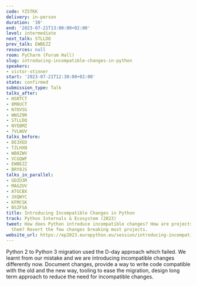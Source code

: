 ```yaml
---
code: YZSTKK
delivery: in-person
duration: '30'
end: '2023-07-21T13:00:00+02:00'
level: intermediate
next_talk: STLLDQ
prev_talk: EWBEZZ
resources: null
room: PyCharm (Forum Hall)
slug: introducing-incompatible-changes-in-python
speakers:
- victor-stinner
start: '2023-07-21T12:30:00+02:00'
state: confirmed
submission_type: Talk
talks_after:
- HSRTCT
- 8M8UCT
- N7DVSG
- WNSZ9R
- STLLDQ
- NYEBMZ
- 7VLWUV
talks_before:
- DE3XED
- TZLHXN
- WB8ZWV
- VCGQWF
- EWBEZZ
- BRY8JS
talks_in_parallel:
- GDZU3R
- MAGZUV
- ATGCBX
- 3XQWYC
- KFMCSK
- BSZFSA
title: Introducing Incompatible Changes in Python
track: Python Internals & Ecosystem (2023)
tweet: How does Python introduce incompatible changes? How are projects dealing with
  them? Revert the few changes breaking most projects.
website_url: https://ep2023.europython.eu/session/introducing-incompatible-changes-in-python
---
```


Python 2 to Python 3 migration used the D-day approach which failed. We learnt from our mistake and we are introducing incompatible changes differently now. Document changes, provide a way to write code compatible with the old and the new way, tooling to ease the migration, design long term approach to reduce the need for incompatible changes.